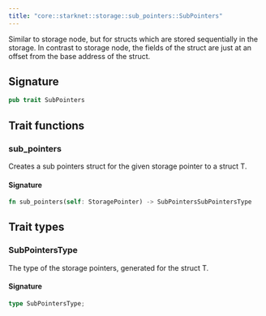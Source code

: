 ```yaml
---
title: "core::starknet::storage::sub_pointers::SubPointers"
---
```


Similar to storage node, but for structs which are stored sequentially in the storage. In
contrast to storage node, the fields of the struct are just at an offset from the base address
of the struct.



## Signature

```rust
pub trait SubPointers
```



## Trait functions

### sub_pointers



Creates a sub pointers struct for the given storage pointer to a struct T.





#### Signature

```rust
fn sub_pointers(self: StoragePointer) -> SubPointersSubPointersType
```


## Trait types

### SubPointersType

The type of the storage pointers, generated for the struct T.


#### Signature

```rust
type SubPointersType;
```



